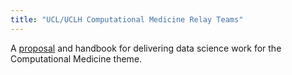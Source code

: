 ```yaml
---
title: "UCL/UCLH Computational Medicine Relay Teams"
---
```


A [proposal](proposal/proposal.qmd) and handbook for delivering data science work for the Computational Medicine theme.
